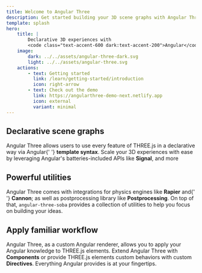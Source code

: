 ```yaml
---
title: Welcome to Angular Three
description: Get started building your 3D scene graphs with Angular Three
template: splash
hero:
    title: |
        Declarative 3D experiences with
        <code class="text-accent-600 dark:text-accent-200">Angular</code>
    image:
        dark: ../../assets/angular-three-dark.svg
        light: ../../assets/angular-three.svg
    actions:
        - text: Getting started
          link: /learn/getting-started/introduction
          icon: right-arrow
        - text: Check out the demo
          link: https://angularthree-demo-next.netlify.app
          icon: external
          variant: minimal
---
```



<section class="flex min-h-screen w-full items-center justify-center">
 <div class="grid h-full w-full grid-cols-8 gap-4">
  <div class="col-span-3">
   <h1>
    <span class="text-accent-600 dark:text-accent-200">Declarative</span> scene graphs
   </h1>
   <p>
    Angular Three allows users to use every feature of THREE.js in a declarative way via Angular{' '}
    <strong>template syntax</strong>. Scale your 3D experiences with ease by leveraging Angular's
    batteries-included APIs like <strong>Signal</strong>, and more
   </p>
   <div class="h-[300px] w-full">
    <SimpleScene client:only />
   </div>
  </div>
  <FloatingCodeBlock
   class="col-span-5 max-h-[800px]"
   snippets={[
    { title: 'canvas.ts', name: 'simple-scene-canvas' },
    { title: 'scene-graph.ts', name: 'simple-scene' },
   ]}
  />
 </div>
</section>

<section class="flex min-h-screen w-full items-center justify-center">
 <div class="grid h-full w-full grid-cols-8 gap-4">
  <FloatingCodeBlock
   class="col-span-5 max-h-[800px]"
   snippets={[
    { title: 'canvas.ts', name: 'rapier-demo' },
    { title: 'scene-graph.ts', name: 'rapier-demo-scene-graph' },
   ]}
  />
  <div class="col-span-3">
   <h1>
    Powerful <span class="text-accent-600 dark:text-accent-200">utilities</span>
   </h1>
   <p>
    Angular Three comes with integrations for physics engines like <strong>Rapier</strong> and{' '}
    <strong>Cannon</strong>; as well as postprocessing library like <strong>Postprocessing</strong>. On top
    of that, <code>angular-three-soba</code> provides a collection of utilities to help you focus on
    building your ideas.
   </p>
   <div class="h-[300px] w-full">
    <RapierDemo client:only />
   </div>
  </div>
 </div>
</section>

<section class="flex min-h-screen w-full items-center justify-center">
 <div class="grid h-full w-full grid-cols-8 gap-4">
  <div class="col-span-3">
   <h1>
    Apply <span class="text-accent-600 dark:text-accent-200">familiar</span>
    workflow
   </h1>
   <p>
    Angular Three, as a custom Angular renderer, allows you to apply your Angular knowledge to THREE.js
    elements. Extend Angular Three with <strong>Components</strong> or provide THREE.js elements custom
    behaviors with custom <strong>Directives</strong>. Everything Angular provides is at your fingertips.
   </p>
   <div class="h-[300px] w-full">
    <PointerDemo client:only />
   </div>
  </div>
  <FloatingCodeBlock
   class="col-span-5 max-h-[800px]"
   snippets={[
    { title: 'canvas.ts', name: 'pointer-demo' },
    { title: 'scene-graph.ts', name: 'pointer-demo-scene-graph' },
   ]}
  />
 </div>
</section>
